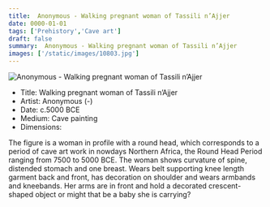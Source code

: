 ```yaml
---
title:  Anonymous - Walking pregnant woman of Tassili n’Ajjer
date: 0000-01-01
tags: ['Prehistory','Cave art']
draft: false
summary:  Anonymous - Walking pregnant woman of Tassili n’Ajjer
images: ['/static/images/10803.jpg']
---
```


![ Anonymous - Walking pregnant woman of Tassili n’Ajjer](/static/images/10803.jpg)

* Title: Walking pregnant woman of Tassili n’Ajjer
* Artist:  Anonymous (-)
* Date: c.5000 BCE
* Medium: Cave painting
* Dimensions: 

The figure is a woman in profile with a round head, which corresponds to a period of cave art work in nowdays Northern Africa, the Round Head Period ranging from 7500 to 5000 BCE. The woman shows curvature of spine, distended stomach and one breast. Wears belt supporting knee length garment back and front, has decoration on shoulder and wears armbands and kneebands. Her arms are in front and hold a decorated crescent-shaped object or might that be a baby she is carrying?
